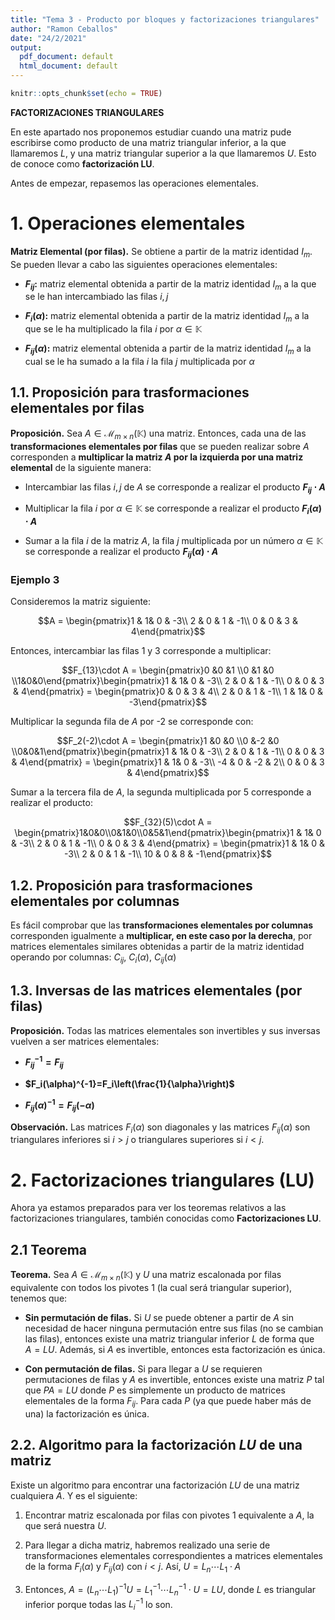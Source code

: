 ```yaml
---
title: "Tema 3 - Producto por bloques y factorizaciones triangulares"
author: "Ramon Ceballos"
date: "24/2/2021"
output:
  pdf_document: default
  html_document: default
---
```


```r
knitr::opts_chunk$set(echo = TRUE)
```

**FACTORIZACIONES TRIANGULARES**

En este apartado nos proponemos estudiar cuando una matriz pude escribirse como producto de una matriz triangular inferior, a la que llamaremos $L$, y una matriz triangular superior a la que llamaremos $U$. Esto de conoce como **factorización LU**.

Antes de empezar, repasemos las operaciones elementales.

# 1. **Operaciones elementales**

<l class = "definition">**Matriz Elemental (por filas).**</l> Se obtiene a partir de la matriz identidad $I_m$. Se pueden llevar a cabo las siguientes operaciones elementales:

- **$F_{ij}:$** matriz elemental obtenida a partir de la matriz identidad $I_m$ a la que se le han intercambiado las filas $i,j$

- **$F_i(\alpha):$** matriz elemental obtenida a partir de la matriz identidad $I_m$ a la que se le ha multiplicado la fila $i$ por $\alpha\in\mathbb{K}$

- **$F_{ij}(\alpha):$** matriz elemental obtenida a partir de la matriz identidad $I_m$ a la cual se le ha sumado a la fila $i$ la fila $j$ multiplicada por $\alpha$

## 1.1. Proposición para trasformaciones elementales por filas

<l class = "prop">**Proposición.**</l> Sea $A\in\mathcal{M}_{m \times n}(\mathbb{K})$ una matriz. Entonces, cada una de las **transformaciones elementales por filas** que se pueden realizar sobre $A$ corresponden a **multiplicar la matriz $A$ por la izquierda por una matriz elemental** de la siguiente manera:

- Intercambiar las filas $i,j$ de $A$ se corresponde a realizar el producto **$F_{ij}\cdot A$**

- Multiplicar la fila $i$ por $\alpha\in\mathbb{K}$ se corresponde a realizar el producto **$F_{i}(\alpha)\cdot A$**

- Sumar a la fila $i$ de la matriz $A$, la fila $j$ multiplicada por un número $\alpha\in\mathbb{K}$ se corresponde a realizar el producto **$F_{ij}(\alpha)\cdot A$**

### Ejemplo 3

Consideremos la matriz siguiente:

$$A = \begin{pmatrix}1 & 1& 0 & -3\\ 2 & 0 & 1 & -1\\ 0 & 0 & 3 & 4\end{pmatrix}$$

Entonces, intercambiar las filas 1 y 3 corresponde a multiplicar:

$$F_{13}\cdot A = \begin{pmatrix}0 &0 &1 \\0 &1 &0 \\1&0&0\end{pmatrix}\begin{pmatrix}1 & 1& 0 & -3\\ 2 & 0 & 1 & -1\\ 0 & 0 & 3 & 4\end{pmatrix} = \begin{pmatrix}0 & 0 & 3 & 4\\ 2 & 0 & 1 & -1\\ 1 & 1& 0 & -3\end{pmatrix}$$

Multiplicar la segunda fila de $A$ por -2 se corresponde con:

$$F_2(-2)\cdot A = \begin{pmatrix}1 &0 &0 \\0 &-2 &0 \\0&0&1\end{pmatrix}\begin{pmatrix}1 & 1& 0 & -3\\ 2 & 0 & 1 & -1\\ 0 & 0 & 3 & 4\end{pmatrix} = \begin{pmatrix}1 & 1& 0 & -3\\ -4 & 0 & -2 & 2\\ 0 & 0 & 3 & 4\end{pmatrix}$$

Sumar a la tercera fila de $A$, la segunda multiplicada por $5$ corresponde a realizar el producto:

$$F_{32}(5)\cdot A = \begin{pmatrix}1&0&0\\0&1&0\\0&5&1\end{pmatrix}\begin{pmatrix}1 & 1& 0 & -3\\ 2 & 0 & 1 & -1\\ 0 & 0 & 3 & 4\end{pmatrix} = \begin{pmatrix}1 & 1& 0 & -3\\ 2 & 0 & 1 & -1\\ 10 & 0 & 8 & -1\end{pmatrix}$$

## 1.2. Proposición para trasformaciones elementales por columnas

Es fácil comprobar que las **transformaciones elementales por columnas** corresponden igualmente a **multiplicar, en este caso por la derecha**, por matrices elementales similares obtenidas a partir de la matriz identidad operando por columnas: $C_{ij},\ C_i(\alpha),\ C_{ij}(\alpha)$

## 1.3. Inversas de las matrices elementales (por filas)

<l class = "prop">**Proposición.**</l> Todas las matrices elementales son  invertibles y sus inversas vuelven a ser matrices elementales:

- **$F_{ij}^{-1} = F_{ij}$**

- **$F_i(\alpha)^{-1}=F_i\left(\frac{1}{\alpha}\right)$**

- **$F_{ij}(\alpha)^{-1} = F_{ij}(-\alpha)$**

<l class = "observ">**Observación.**</l> Las matrices $F_i(\alpha)$ son diagonales y las matrices $F_{ij}(\alpha)$ son triangulares inferiores si $i>j$ o triangulares superiores si $i<j$.


# 2. **Factorizaciones triangulares (LU)**

Ahora ya estamos preparados para ver los teoremas relativos a las factorizaciones triangulares, también conocidas como <l class = "definition">**Factorizaciones LU**</l>.

## 2.1 Teorema

<l class = "prop">**Teorema.**</l> Sea $A\in\mathcal{M}_{m\times n}(\mathbb{K})$ y $U$ una matriz escalonada por filas equivalente con todos los pivotes 1 (la cual será triangular superior), tenemos que:

- **Sin permutación de filas.** Si $U$ se puede obtener a partir de $A$ sin necesidad de hacer ninguna permutación entre sus filas (no se cambian las filas), entonces existe una matriz triangular inferior $L$ de forma que $A = LU$. Además, si $A$ es invertible, entonces esta factorización es única.

- **Con permutación de filas.** Si para llegar a $U$ se requieren permutaciones de filas y $A$ es invertible, entonces existe una matriz $P$ tal que $PA = LU$ donde $P$ es simplemente un producto de matrices elementales de la forma $F_{ij}$. Para cada $P$ (ya que puede haber más de una) la factorización es única.

## 2.2. Algoritmo para la factorización $LU$ de una matriz 

Existe un algoritmo para encontrar una factorización $LU$ de una matriz cualquiera $A$. Y es el siguiente:

1. Encontrar matriz escalonada por filas con pivotes 1 equivalente a $A$, la que será nuestra $U$. 

2. Para llegar a dicha matriz, habremos realizado una serie de transformaciones elementales correspondientes a matrices elementales de la forma $F_i(\alpha)$ y $F_{ij}(\alpha)$ con $i<j$. Así, $U=L_n\cdots L_1\cdot A$

3. Entonces, $A = (L_n\cdots L_1)^{-1}U = L_1^{-1}\cdots L_n^{-1}\cdot U = LU$, donde $L$ es triangular inferior porque todas las $L_i^{-1}$ lo son.











